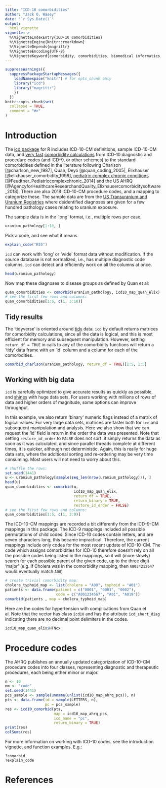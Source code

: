 ```yaml
---
title: "ICD-10 comorbidities"
author: "Jack O. Wasey"
date: "`r Sys.Date()`"
output:
  html_vignette
vignette: >
  %\VignetteIndexEntry{ICD-10 comorbidities}
  %\VignetteEngine{knitr::rmarkdown}
  %\VignetteDepends{magrittr}
  %\VignetteEncoding{UTF-8}
  %\VignetteKeyword{comorbidity, comorbidities, biomedical informatics, administrative data, matrix algebra, ICD-10, ICD-10-CM, WHO, France, Belgium}
---
```

<!--
Copyright (C) 2014 - 2020  Jack O. Wasey

This file is part of icd.

icd is free software: you can redistribute it and/or modify
it under the terms of the GNU General Public License as published by
the Free Software Foundation, either version 3 of the License, or
(at your option) any later version.

icd is distributed in the hope that it will be useful,
but WITHOUT ANY WARRANTY; without even the implied warranty of
MERCHANTABILITY or FITNESS FOR A PARTICULAR PURPOSE. See the
GNU General Public License for more details.

You should have received a copy of the GNU General Public License
along with icd. If not, see <http:#www.gnu.org/licenses/>.
-->

```r
suppressWarnings({
  suppressPackageStartupMessages({
    loadNamespace("knitr") # for opts_chunk only
    library("icd")
    library("magrittr")
    })
  })
knitr::opts_chunk$set(
  collapse = TRUE,
  comment = "#>"
)
```

# Introduction

The [icd package](https://cran.r-project.org/package=icd) for R includes ICD-10-CM definitions, sample ICD-10-CM data, and [very fast](efficiency.pdf) [comorbidity calculations](introduction.html) from ICD-10 diagnostic and procedure codes (and ICD-9, or other schemes) to the standard comorbidities defined in the literature following Charlson [@charlson_new_1987], Quan, Deyo [@quan_coding_2005], Elixhauser [@elixhauser_comorbidity_1998], [pediatric complex chronic conditions](pccc.html) [@Feudtner_Pediatriccomplexchronic_2014] and the US AHRQ [@AgencyforHealthcareResearchandQuality_Elixhausercomorbiditysoftware_2018]. There are also 2018 ICD-10-CM procedure codes, and a mapping to categorize these. The sample data are from the [US Transuranium and Uranium Registries](https://ustur.wsu.edu/about-us/) where deidentified diagnoses are given for a few hundred pathology cases relating to uranium exposure.

The sample data is in the 'long' format, i.e., multiple rows per case.

```r
uranium_pathology[1:10, ]
```

Pick a code, and see what it means.

```r
explain_code("R55")
```

`icd` can work with 'long' or 'wide' format data without modification. If the source database is not normalized, i.e., has multiple diagnostic code columns, `icd` can detect and efficiently work on all the columns at once.

```r
head(uranium_pathology)
```

Now map these diagnoses to disease groups as defined by Quan et al:

```r
quan_comorbidities <- comorbid(uranium_pathology, icd10_map_quan_elix)
# see the first few rows and columns:
quan_comorbidities[1:6, c(1, 3:10)]
```

## Tidy results

The 'tidyverse' is oriented around [tidy](https://tidyr.tidyverse.org/articles/tidy-data.html) data. `icd` by default returns matrices for comorbidity calculations, since all the data is logical, and this is most efficient for memory and subsequent manipulation. However, setting `return_df = TRUE` in calls to any of the comorbidity functions will return a 'tidy' data frame with an 'id' column and a column for each of the comorbdities.

```r
comorbid_charlson(uranium_pathology, return_df = TRUE)[1:5, 1:5]
```

## Working with big data

`icd` is carefully optimized to give accurate results as quickly as possible, and [shines](efficiency.pdf) with huge data sets. For users working with millions of rows of data and higher orders of magnitude, some options can improve throughput.

In this example, we also return 'binary' numeric flags instead of a matrix of logical values. For very large data sets, matrices are faster both for `icd` and subsequent manipulation and analysis. Here we also show that we can request the 'id' field is return in the order the data was presented. Note that setting `restore_id_order` to `FALSE` does not sort: it simply returns the data as soon as it was calculated, and since parallel threads complete at different times, it is quicker, although not deterministic. Again, this is really for huge data sets, where the additional sorting and re-ordering may be very time consuming. Most users will not need to worry about this.

```r
# shuffle the rows:
set.seed(1441)
u <- uranium_pathology[sample(seq_len(nrow(uranium_pathology))), ]
head(u)
quan_comorbidities <- comorbid(u,
                               icd10_map_quan_elix,
                               return_df = TRUE,
                               return_binary = TRUE,
                               restore_id_order = FALSE)
# see the first few rows and columns:
quan_comorbidities[1:6, c(1, 3:9)]
```

The ICD-10-CM mappings are recorded a bit differently from the ICD-9-CM mappings in this package. The ICD-9 mappings included all possible permutations of child codes. Since ICD-10 codes contain letters, and are seven characters long, this became impractical. Therefore, the current mappings include only codes for the most recent update of ICD-10-CM. The code which assigns comorbidities for ICD-10 therefore doesn't rely on all the possible codes being listed in the mappings, so it will (more slowly) search for each possible parent of the given code, up to the three digit 'major' (e.g. if Cholera was in the comorbidity mapping, then `A0034212647` would eventually match `A00`)

```r
# create trivial comorbidity map:
cholera_typhoid_map <- list(cholera = "A00", typhoid = "A01")
patients <- data.frame(patient = c("0001", "0001", "0002"),
                       code = c("A001234567", "A01", "A019"))
comorbid(patients , map = cholera_typhoid_map)
```

Here are the codes for hypertension with complications from Quan et al. Note that the vector has class `icd10` and has the attribute `icd_short_diag` indicating there are no decimal point delimiters in the codes.

```r
icd10_map_quan_elix$HTNcx
```

# Procedure codes

The AHRQ publishes an annually updated categorization of ICD-10-CM procedure codes into four classes, representing diagnostic and therapeutic procedures, each being either minor or major.

```r
n <- 10
nm <- "code"
set.seed(1441)
pcs_sample <- sample(unname(unlist(icd10_map_ahrq_pcs)), n)
pts <- data.frame(id = sample(LETTERS, n),
                  pc = pcs_sample)
res <- icd10_comorbid(pts,
                      map = icd10_map_ahrq_pcs,
                      icd_name = "pc",
                      return_binary = TRUE)
print(res)
colSums(res)
```

For more information on working with ICD-10 codes, see the introduction vignette, and function examples. E.g.:

```
?comorbid
?explain_code
```

# References
